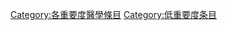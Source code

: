 {{catmore1|[[Wikipedia:医学专题|Wikipedia:医学专题]]}}
{{Articles by Importance|topic=医学|project=医学|format=toc}}
{{Wikipedia category}}
{{emptycat}}

[[Category:各重要度醫學條目|Category:各重要度醫學條目]]
[[Category:低重要度条目|Category:低重要度条目]]